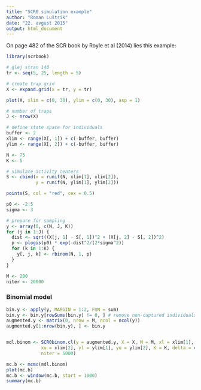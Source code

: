 ```yaml
---
title: "SCR0 simulation example"
author: "Roman Luštrik"
date: "22. avgust 2015"
output: html_document
---
```


On page 482 of the SCR book by Royle et al (2014) lies this example:
```r
library(scrbook)
```

```r
# glej stran 140
tr <- seq(5, 25, length = 5)

# create trap grid
X <- expand.grid(x = tr, y = tr)

plot(X, xlim = c(0, 30), ylim = c(0, 30), asp = 1)

# number of traps
J <- nrow(X)

# define state space for individuals
buffer <- 2
xlim <- range(X[, 1]) + c(-buffer, buffer)
ylim <- range(X[, 2]) + c(-buffer, buffer)

N <- 75
K <- 5

# simulate activity centers
S <- cbind(x = runif(N, xlim[1], xlim[2]),
           y = runif(N, ylim[1], ylim[2]))

points(S, col = "red", cex = 0.5)

p0 <- -2.5
sigma <- 3

# prepare for sampling
y <- array(0, c(N, J, K))
for (j in 1:J) {
  dist <- sqrt((X[j, 1] - S[, 1])^2 + (X[j, 2] - S[, 2])^2)
  p <- plogis(p0) * exp(-dist^2/(2*sigma^2))
  for (k in 1:K) {
    y[, j, k] <- rbinom(N, 1, p) 
  }
}

M <- 200
niter <- 20000
```


### Binomial model
```r
bin.y <- apply(y, MARGIN = 1:2, FUN = sum)
bin.y <- bin.y[rowSums(bin.y) != 0, ] # remove non-captured individuals
augmented.y <- matrix(0, nrow = M, ncol = ncol(y))
augmented.y[1:nrow(bin.y), ] <- bin.y


mdl.binom <- SCR0binom.cl(y = augmented.y, X = X, M = M, xl = xlim[1],
             xu = xlim[2], yl = ylim[1], yu = ylim[2], K = K, delta = c(0.1, 0.05, 2),
             niter = 5000)
```

```r
mc.b <- mcmc(mdl.binom)
plot(mc.b)
mc.b <- window(mc.b, start = 1000)
summary(mc.b)
```



